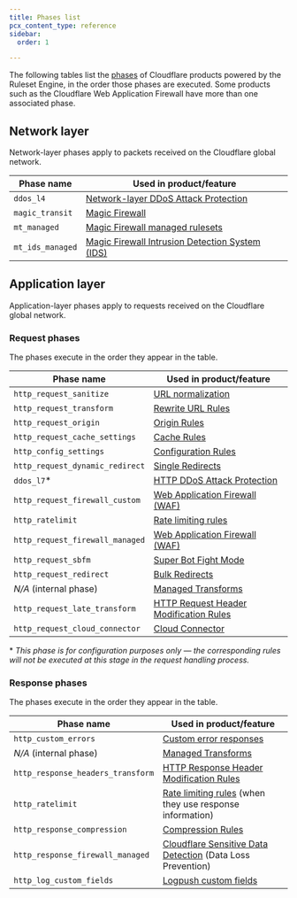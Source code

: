 ```yaml
---
title: Phases list
pcx_content_type: reference
sidebar:
  order: 1

---
```



The following tables list the [phases](/ruleset-engine/about/phases/) of Cloudflare products powered by the Ruleset Engine, in the order those phases are executed. Some products such as the Cloudflare Web Application Firewall have more than one associated phase.

## Network layer

Network-layer phases apply to packets received on the Cloudflare global network.



| Phase name       | Used in product/feature                                                                          |
| ---------------- | ------------------------------------------------------------------------------------------------ |
| `ddos_l4`        | [Network-layer DDoS Attack Protection](/ddos-protection/managed-rulesets/network/configure-api/) |
| `magic_transit`  | [Magic Firewall](/magic-firewall/how-to/add-rules/)                                              |
| `mt_managed`     | [Magic Firewall managed rulesets](/magic-firewall/how-to/enable-managed-rulesets/)               |
| `mt_ids_managed` | [Magic Firewall Intrusion Detection System (IDS)](/magic-firewall/about/ids/)                    |



## Application layer

Application-layer phases apply to requests received on the Cloudflare global network.

### Request phases

The phases execute in the order they appear in the table.



| Phase name                      | Used in product/feature                                                                            |
| ------------------------------- | -------------------------------------------------------------------------------------------------- |
| `http_request_sanitize`         | [URL normalization](/rules/normalization/)                                                         |
| `http_request_transform`        | [Rewrite URL Rules](/rules/transform/url-rewrite/create-api/)                                      |
| `http_request_origin`           | [Origin Rules](/rules/origin-rules/)                                                               |
| `http_request_cache_settings`   | [Cache Rules](/cache/how-to/cache-rules/)                                                          |
| `http_config_settings`          | [Configuration Rules](/rules/configuration-rules/)                                                 |
| `http_request_dynamic_redirect` | [Single Redirects](/rules/url-forwarding/single-redirects/)                                        |
| `ddos_l7`\*                     | [HTTP DDoS Attack Protection](/ddos-protection/managed-rulesets/http/configure-api/)               |
| `http_request_firewall_custom`  | [Web Application Firewall (WAF)](/waf/custom-rules/create-api/)                                    |
| `http_ratelimit`                | [Rate limiting rules](/waf/rate-limiting-rules/create-api/)                                        |
| `http_request_firewall_managed` | [Web Application Firewall (WAF)](/waf/managed-rules/deploy-api/)                                   |
| `http_request_sbfm`             | [Super Bot Fight Mode](/bots/get-started/pro/)                                                     |
| `http_request_redirect`         | [Bulk Redirects](/rules/url-forwarding/bulk-redirects/create-api/)                                 |
| *N/A* (internal phase)          | [Managed Transforms](/rules/transform/managed-transforms/)                                         |
| `http_request_late_transform`   | [HTTP Request Header Modification Rules](/rules/transform/request-header-modification/create-api/) |
| `http_request_cloud_connector`  | [Cloud Connector](/rules/cloud-connector/) |


\* *This phase is for configuration purposes only — the corresponding rules will not be executed at this stage in the request handling process.*

<Render file="bfm-change-notice" product="bots" />

### Response phases

The phases execute in the order they appear in the table.



| Phase name                        | Used in product/feature                                                                              |
| --------------------------------- | ---------------------------------------------------------------------------------------------------- |
| `http_custom_errors`              | [Custom error responses](/rules/custom-error-responses/)                                             |
| *N/A* (internal phase)            | [Managed Transforms](/rules/transform/managed-transforms/)                                           |
| `http_response_headers_transform` | [HTTP Response Header Modification Rules](/rules/transform/response-header-modification/create-api/) |
| `http_ratelimit`                  | [Rate limiting rules](/waf/rate-limiting-rules/create-api/) (when they use response information)     |
| `http_response_compression`       | [Compression Rules](/rules/compression-rules/)                                                       |
| `http_response_firewall_managed`  | [Cloudflare Sensitive Data Detection](/waf/managed-rules/) (Data Loss Prevention)                    |
| `http_log_custom_fields`          | [Logpush custom fields](/logs/reference/custom-fields/)                                              |


